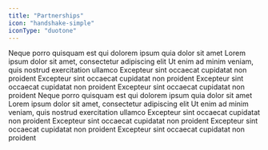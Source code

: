 ```yaml
---
title: "Partnerships"
icon: "handshake-simple"
iconType: "duotone"
---
```


<Tabs>
  <Tab title="All">
    <CardGroup>
      <Card title="Aligned" icon="square-1">
        Neque porro quisquam est qui dolorem ipsum quia dolor sit amet
      </Card>
      <Card title="EigenLayer" icon="square-2">
        Lorem ipsum dolor sit amet, consectetur adipiscing elit
      </Card>
      <Card title="Irys" icon="square-3">
        Ut enim ad minim veniam, quis nostrud exercitation ullamco
      </Card>
      <Card title="Kwil" icon="square-4">
        Excepteur sint occaecat cupidatat non proident
      </Card>
      <Card title="Morph" icon="square-4">
        Excepteur sint occaecat cupidatat non proident
      </Card>
      <Card title="Othentic" icon="square-4">
        Excepteur sint occaecat cupidatat non proident
      </Card>
      <Card title="Sindri" icon="square-4">
        Excepteur sint occaecat cupidatat non proident
      </Card>
    </CardGroup>
  </Tab>
  <Tab title="Infrastructure">
    <CardGroup>
      <Card title="Aligned" icon="square-1">
        Neque porro quisquam est qui dolorem ipsum quia dolor sit amet
      </Card>
      <Card title="EigenLayer" icon="square-2">
        Lorem ipsum dolor sit amet, consectetur adipiscing elit
      </Card>
      <Card title="Irys" icon="square-3">
        Ut enim ad minim veniam, quis nostrud exercitation ullamco
      </Card>
      <Card title="Kwil" icon="square-4">
        Excepteur sint occaecat cupidatat non proident
      </Card>
      <Card title="Othentic" icon="square-4">
        Excepteur sint occaecat cupidatat non proident
      </Card>
      <Card title="Sindri" icon="square-4">
        Excepteur sint occaecat cupidatat non proident
      </Card>
    </CardGroup>
  </Tab>
  <Tab title="Chains">
    <CardGroup>
      <Card title="Morph" icon="square-4">
        Excepteur sint occaecat cupidatat non proident
      </Card>
    </CardGroup>
  </Tab>
  <Tab title="Applications"></Tab>
</Tabs>

